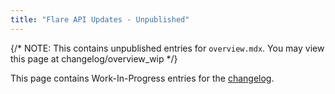 ```yaml
---
title: "Flare API Updates - Unpublished"
---
```


{/*
NOTE: This contains unpublished entries for `overview.mdx`.
You may view this page at changelog/overview_wip
*/}

This page contains Work-In-Progress entries for the
[changelog](/changelog/overview).
